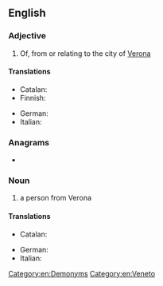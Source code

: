 {{also|veronese}}
==English==

===Adjective===
{{en-adj}}

# Of, from or relating to the city of [[Verona]]

====Translations====
{{trans-top|of or relating to Verona}}
* Catalan: {{t+|ca|veronès}}
* Finnish: {{t+|fi|veronalainen}}
{{trans-mid}}
* German: {{t+|de|veronesisch}}
* Italian: {{t+|it|veronese}}
{{trans-bottom}}

===Anagrams===
* {{anagrams|en|a=eeenorsv|overseen}}

===Noun===
{{en-noun|Veronese}}

# a person from Verona

====Translations====
{{trans-top|a person from Verona}}
* Catalan: {{t+|ca|veronès}}
{{trans-mid}}
* German: {{t+|de|Veroneser}}
* Italian: {{t+|it|veronese}}
{{trans-bottom}}

[[Category:en:Demonyms]]
[[Category:en:Veneto]]